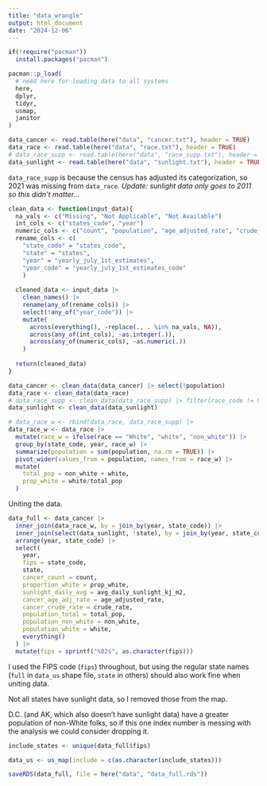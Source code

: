 ```yaml
---
title: "data_wrangle"
output: html_document
date: "2024-12-06"
---
```


```r
if(!require("pacman"))
  install.packages("pacman")

pacman::p_load(
  # need here for loading data to all systems
  here,
  dplyr,
  tidyr,
  usmap,
  janitor
)
```

```r
data_cancer <- read.table(here("data", "cancer.txt"), header = TRUE)
data_race <- read.table(here("data", "race.txt"), header = TRUE)
# data_race_supp <- read.table(here("data", "race_supp.txt"), header = TRUE)
data_sunlight <- read.table(here("data", "sunlight.txt"), header = TRUE)
```

`data_race_supp` is because the census has adjusted its categorization, so 2021 was missing from `data_race`.
_Update: sunlight data only goes to 2011 so this didn't matter..._

```r
clean_data <- function(input_data){
  na_vals <- c("Missing", "Not Applicable", "Not Available")
  int_cols <- c("states_code", "year")
  numeric_cols <- c("count", "population", "age_adjusted_rate", "crude_rate")
  rename_cols <- c(
    "state_code" = "states_code",
    "state" = "states",
    "year" = "yearly_july_1st_estimates",
    "year_code" = "yearly_july_1st_estimates_code"
    )
  
  cleaned_data <- input_data |> 
    clean_names() |> 
    rename(any_of(rename_cols)) |> 
    select(!any_of("year_code")) |> 
    mutate(
      across(everything(), ~replace(., . %in% na_vals, NA)),
      across(any_of(int_cols), ~as.integer(.)),
      across(any_of(numeric_cols), ~as.numeric(.))
    )
  
  return(cleaned_data)
}

data_cancer <- clean_data(data_cancer) |> select(!population)
data_race <- clean_data(data_race)
# data_race_supp <- clean_data(data_race_supp) |> filter(race_code != 999)
data_sunlight <- clean_data(data_sunlight)
```


```r
# data_race_w <- rbind(data_race, data_race_supp) |> 
data_race_w <- data_race |> 
  mutate(race_w = ifelse(race == "White", "white", "non_white")) |> 
  group_by(state_code, year, race_w) |>
  summarize(population = sum(population, na.rm = TRUE)) |> 
  pivot_wider(values_from = population, names_from = race_w) |> 
  mutate(
    total_pop = non_white + white,
    prop_white = white/total_pop
  )
```

Uniting the data.

```r
data_full <- data_cancer |> 
  inner_join(data_race_w, by = join_by(year, state_code)) |> 
  inner_join(select(data_sunlight, !state), by = join_by(year, state_code)) |> 
  arrange(year, state_code) |> 
  select(
    year,
    fips = state_code,
    state,
    cancer_count = count,
    proportion_white = prop_white,
    sunlight_daily_avg = avg_daily_sunlight_kj_m2,
    cancer_age_adj_rate = age_adjusted_rate,
    cancer_crude_rate = crude_rate,
    population_total = total_pop,
    population_non_white = non_white,
    population_white = white,
    everything()
  ) |> 
  mutate(fips = sprintf("%02s", as.character(fips)))
```

I used the FIPS code (`fips`) throughout, but using the regular state names (`full` in `data_us` shape file, `state` in others) should also work fine when uniting data.

Not all states have sunlight data, so I removed those from the map.

D.C. (and AK, which also doesn't have sunlight data) have a greater population of non-White folks, so if this one index number is messing with the analysis we could consider dropping it.

```r
include_states <- unique(data_full$fips)

data_us <- us_map(include = c(as.character(include_states)))
```

```r
saveRDS(data_full, file = here("data", "data_full.rds"))
```


